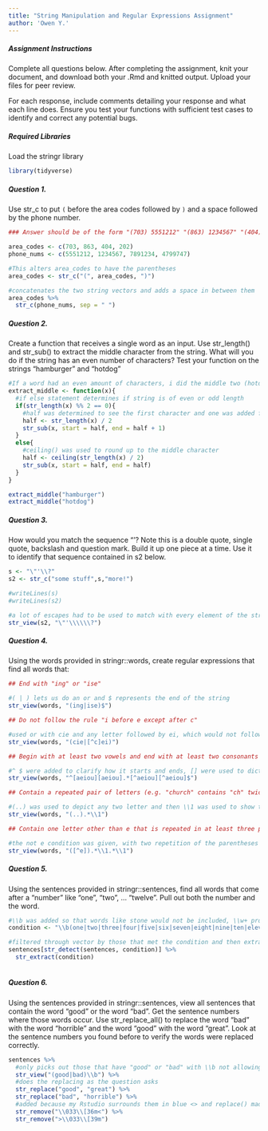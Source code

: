 ---
title: "String Manipulation and Regular Expressions Assignment"
author: 'Owen Y.'
---
##### Assignment Instructions

Complete all questions below. After completing the assignment, knit your document, and download both your .Rmd and knitted output. Upload your files for peer review. 

For each response, include comments detailing your response and what each line does. Ensure you test your functions with sufficient test cases to identify and correct any potential bugs.

##### Required Libraries

Load the stringr library

```{r libraries}
library(tidyverse)
```

##### Question 1.

Use str_c to put `(` before the area codes followed by `)` and a space followed by the phone number. 

```{r question-1-response}

### Answer should be of the form "(703) 5551212" "(863) 1234567" "(404) 7891234" "(202) 4799747"

area_codes <- c(703, 863, 404, 202)
phone_nums <- c(5551212, 1234567, 7891234, 4799747)

#This alters area_codes to have the parentheses 
area_codes <- str_c("(", area_codes, ")")

#concatenates the two string vectors and adds a space in between them 
area_codes %>%
  str_c(phone_nums, sep = " ")
```

##### Question 2.

Create a function that receives a single word as an input. Use str_length() and str_sub() to extract the middle character from the string. What will you do if the string has an even number of characters? Test your function on the strings “hamburger” and “hotdog”

```{r quetsion-2-response}
#If a word had an even amount of characters, i did the middle two (hotdog would return td, as an example)
extract_middle <- function(x){
  #if else statement determines if string is of even or odd length 
  if(str_length(x) %% 2 == 0){
    #half was determined to see the first character and one was added for the second
    half <- str_length(x) / 2
    str_sub(x, start = half, end = half + 1)
  }
  else{
    #ceiling() was used to round up to the middle character
    half <- ceiling(str_length(x) / 2)
    str_sub(x, start = half, end = half)
  }
}

extract_middle("hamburger")
extract_middle("hotdog")
```

##### Question 3. 

How would you match the sequence "’\? Note this is a double quote, single quote, backslash and question mark. Build it up one piece at a time. Use it to identify that sequence contained in s2 below.

```{r question-3-response}

s <- "\"'\\?"
s2 <- str_c("some stuff",s,"more!")

#writeLines(s)
#writeLines(s2)

#a lot of escapes had to be used to match with every element of the string
str_view(s2, "\"'\\\\\\?")

```

##### Question 4. 

Using the words provided in stringr::words, create regular expressions that find all words that:

```{r question-4-response}

## End with "ing" or "ise"

#( | ) lets us do an or and $ represents the end of the string
str_view(words, "(ing|ise)$")

## Do not follow the rule "i before e except after c"

#used or with cie and any letter followed by ei, which would not follow the rule "cei"
str_view(words, "(cie|[^c]ei)")

## Begin with at least two vowels and end with at least two consonants

#^ $ were added to clarify how it starts and ends, [] were used to dictate where vowels and consonants had to be
str_view(words, "^[aeiou][aeiou].*[^aeiou][^aeiou]$")

## Contain a repeated pair of letters (e.g. "church" contains "ch" twice)

#(..) was used to depict any two letter and then \\1 was used to show the repeat
str_view(words, "(..).*\\1")

## Contain one letter other than e that is repeated in at least three places (e.g. “appropriate” contains three “p”s.)

#the not e condition was given, with two repetition of the parentheses 
str_view(words, "([^e]).*\\1.*\\1")

```

##### Question 5. 

Using the sentences provided in stringr::sentences, find all words that come after a “number” like “one”, “two”, … “twelve”. Pull out both the number and the word.

```{r question-5-response}
#\\b was added so that words like stone would not be included, \\w+ provides the word following num
condition <- "\\b(one|two|three|four|five|six|seven|eight|nine|ten|eleven|twelve) (\\w+)"

#filtered through vector by those that met the condition and then extracted 
sentences[str_detect(sentences, condition)] %>%
  str_extract(condition)
  

```

##### Question 6. 

Using the sentences provided in stringr::sentences, view all sentences that contain the word “good” or the word “bad”. Get the sentence numbers where those words occur. Use str_replace_all() to replace the word “bad” with the word “horrible” and the word “good” with the word “great”. Look at the sentence numbers you found before to verify the words were replaced correctly.

```{r question-6-response}
sentences %>%
  #only picks out those that have "good" or "bad" with \\b not allowing words like badly
  str_view("(good|bad)\\b") %>%
  #does the replacing as the question asks
  str_replace("good", "great") %>%
  str_replace("bad", "horrible") %>%
  #added because my Rstudio surrounds them in blue <> and replace() made it weird 
  str_remove("\\033\\[36m<") %>%
  str_remove(">\\033\\[39m")
```

